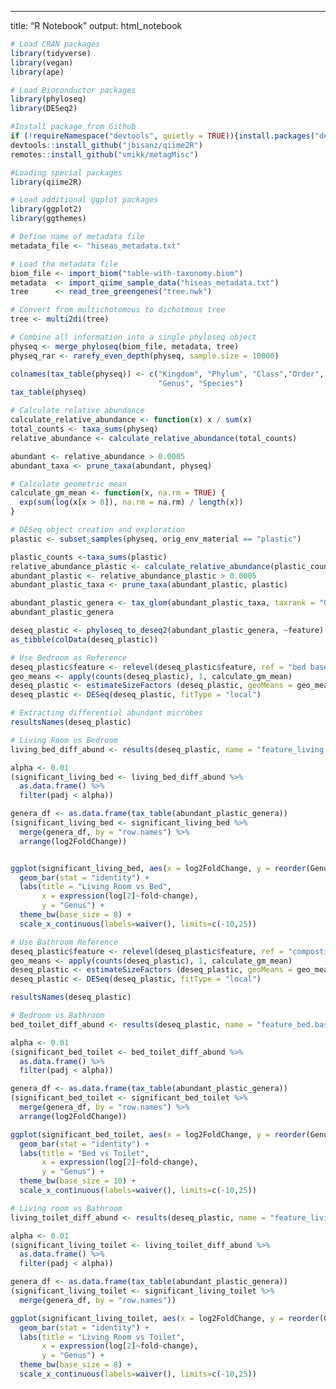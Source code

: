 ---
title: "R Notebook"
output: html_notebook

```r
# Load CRAN packages
library(tidyverse)
library(vegan)
library(ape)

# Load Bioconductor packages
library(phyloseq)
library(DESeq2)

#Install package from Github
if (!requireNamespace("devtools", quietly = TRUE)){install.packages("devtools")}
devtools::install_github("jbisanz/qiime2R")
remotes::install_github("vmikk/metagMisc")

#Loading special packages
library(qiime2R)

# Load additional ggplot packages
library(ggplot2)
library(ggthemes)

```

```r
# Define name of metadata file
metadata_file <- "hiseas_metadata.txt"

# Load the metadata file
biom_file <- import_biom("table-with-taxonomy.biom")
metadata  <- import_qiime_sample_data("hiseas_metadata.txt")
tree      <- read_tree_greengenes("tree.nwk")

# Convert from multichotomous to dichotmous tree
tree <- multi2di(tree)

# Combine all information into a single phyloseq object
physeq <- merge_phyloseq(biom_file, metadata, tree)
physeq_rar <- rarefy_even_depth(physeq, sample.size = 10000)

colnames(tax_table(physeq)) <- c("Kingdom", "Phylum", "Class","Order", "Family",
                                 "Genus", "Species")
tax_table(physeq)
```


```r
# Calculate relative abundance
calculate_relative_abundance <- function(x) x / sum(x)
total_counts <- taxa_sums(physeq)
relative_abundance <- calculate_relative_abundance(total_counts)

abundant <- relative_abundance > 0.0005 
abundant_taxa <- prune_taxa(abundant, physeq)

# Calculate geometric mean 
calculate_gm_mean <- function(x, na.rm = TRUE) {
  exp(sum(log(x[x > 0]), na.rm = na.rm) / length(x))
}

# DESeq object creation and exploration
plastic <- subset_samples(physeq, orig_env_material == "plastic")

plastic_counts <-taxa_sums(plastic)
relative_abundance_plastic <- calculate_relative_abundance(plastic_counts)
abundant_plastic <- relative_abundance_plastic > 0.0005
abundant_plastic_taxa <- prune_taxa(abundant_plastic, plastic)

abundant_plastic_genera <- tax_glom(abundant_plastic_taxa, taxrank = "Genus")
abundant_plastic_genera

deseq_plastic <- phyloseq_to_deseq2(abundant_plastic_genera, ~feature)
as_tibble(colData(deseq_plastic))

# Use Bedroom as Reference
deseq_plastic$feature <- relevel(deseq_plastic$feature, ref = "bed base")
geo_means <- apply(counts(deseq_plastic), 1, calculate_gm_mean)
deseq_plastic <- estimateSizeFactors (deseq_plastic, geoMeans = geo_means)
deseq_plastic <- DESeq(deseq_plastic, fitType = "local")

# Extracting differential abundant microbes
resultsNames(deseq_plastic)

# Living Room vs Bedroom
living_bed_diff_abund <- results(deseq_plastic, name = "feature_living.room_vs_bed.base")

alpha <- 0.01
(significant_living_bed <- living_bed_diff_abund %>% 
  as.data.frame() %>% 
  filter(padj < alpha))

genera_df <- as.data.frame(tax_table(abundant_plastic_genera))
(significant_living_bed <- significant_living_bed %>% 
  merge(genera_df, by = "row.names") %>% 
  arrange(log2FoldChange))


ggplot(significant_living_bed, aes(x = log2FoldChange, y = reorder(Genus, -log2FoldChange), Genus)) +
  geom_bar(stat = "identity") +
  labs(title = "Living Room vs Bed",
       x = expression(log[2]~fold~change),
       y = "Genus") +
  theme_bw(base_size = 8) +
  scale_x_continuous(labels=waiver(), limits=c(-10,25))

# Use Bathroom Reference
deseq_plastic$feature <- relevel(deseq_plastic$feature, ref = "composting toilet")
geo_means <- apply(counts(deseq_plastic), 1, calculate_gm_mean)
deseq_plastic <- estimateSizeFactors (deseq_plastic, geoMeans = geo_means)
deseq_plastic <- DESeq(deseq_plastic, fitType = "local")

resultsNames(deseq_plastic)

# Bedroom vs Bathroom
bed_toilet_diff_abund <- results(deseq_plastic, name = "feature_bed.base_vs_composting.toilet")

alpha <- 0.01
(significant_bed_toilet <- bed_toilet_diff_abund %>% 
  as.data.frame() %>% 
  filter(padj < alpha))

genera_df <- as.data.frame(tax_table(abundant_plastic_genera))
(significant_bed_toilet <- significant_bed_toilet %>% 
  merge(genera_df, by = "row.names") %>% 
  arrange(log2FoldChange))

ggplot(significant_bed_toilet, aes(x = log2FoldChange, y = reorder(Genus, -log2FoldChange), Genus)) +
  geom_bar(stat = "identity") +
  labs(title = "Bed vs Toilet",
       x = expression(log[2]~fold~change),
       y = "Genus") +
  theme_bw(base_size = 10) +
  scale_x_continuous(labels=waiver(), limits=c(-10,25))

# Living room vs Bathroom
living_toilet_diff_abund <- results(deseq_plastic, name = "feature_living.room_vs_composting.toilet")

alpha <- 0.01
(significant_living_toilet <- living_toilet_diff_abund %>% 
  as.data.frame() %>% 
  filter(padj < alpha))

genera_df <- as.data.frame(tax_table(abundant_plastic_genera))
(significant_living_toilet <- significant_living_toilet %>% 
  merge(genera_df, by = "row.names"))

ggplot(significant_living_toilet, aes(x = log2FoldChange, y = reorder(Genus, -log2FoldChange), Genus)) +
  geom_bar(stat = "identity") +
  labs(title = "Living Room vs Toilet",
       x = expression(log[2]~fold~change),
       y = "Genus") +
  theme_bw(base_size = 8) +
  scale_x_continuous(labels=waiver(), limits=c(-10,25))
```


